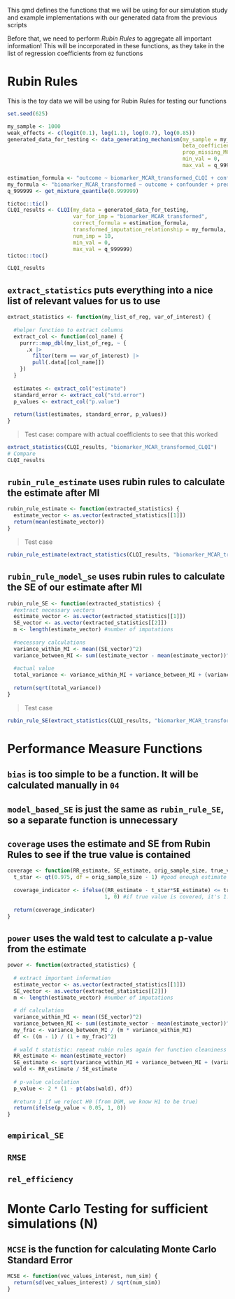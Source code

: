 
This qmd defines the functions that we will be using for our simulation study and example implementations with our generated data from the previous scripts

Before that, we need to perform *Rubin Rules* to aggregate all important information!
This will be incorporated in these functions, as they take in the list of regression coefficients from `02` functions

# Rubin Rules

This is the toy data we will be using for Rubin Rules for testing our functions

```r
set.seed(625)

my_sample <- 1000
weak_effects <- c(logit(0.1), log(1.1), log(0.7), log(0.85))
generated_data_for_testing <- data_generating_mechanism(my_sample = my_sample,
                                                        beta_coefficients = weak_effects,
                                                        prop_missing_MCAR = 0.3,
                                                        min_val = 0,
                                                        max_val = q_999999)

estimation_formula <- "outcome ~ biomarker_MCAR_transformed_CLQI + confounder + predictor"
my_formula <- "biomarker_MCAR_transformed ~ outcome + confounder + predictor"
q_999999 <- get_mixture_quantile(0.999999)

tictoc::tic()
CLQI_results <- CLQI(my_data = generated_data_for_testing, 
                     var_for_imp = "biomarker_MCAR_transformed",
                     correct_formula = estimation_formula, 
                     transformed_imputation_relationship = my_formula, 
                     num_imp = 10,
                     min_val = 0,
                     max_val = q_999999)
tictoc::toc()

CLQI_results
```

## `extract_statistics` puts everything into a nice list of relevant values for us to use

```r
extract_statistics <- function(my_list_of_reg, var_of_interest) {
  
  #helper function to extract columns
  extract_col <- function(col_name) {
    purrr::map_dbl(my_list_of_reg, ~ {
      .x |> 
        filter(term == var_of_interest) |> 
        pull(.data[[col_name]])
    })
  }
  
  estimates <- extract_col("estimate")
  standard_error <- extract_col("std.error")
  p_values <- extract_col("p.value")
  
  return(list(estimates, standard_error, p_values))
}
```

> Test case: compare with actual coefficients to see that this worked

```r
extract_statistics(CLQI_results, "biomarker_MCAR_transformed_CLQI")
# Compare
CLQI_results
```

## `rubin_rule_estimate` uses rubin rules to calculate the estimate after MI

```r
rubin_rule_estimate <- function(extracted_statistics) {
  estimate_vector <- as.vector(extracted_statistics[[1]])
  return(mean(estimate_vector))
}
```

> Test case

```r
rubin_rule_estimate(extract_statistics(CLQI_results, "biomarker_MCAR_transformed_CLQI"))
```

## `rubin_rule_model_se` uses rubin rules to calculate the SE of our estimate after MI

```r
rubin_rule_SE <- function(extracted_statistics) {
  #extract necessary vectors
  estimate_vector <- as.vector(extracted_statistics[[1]])
  SE_vector <- as.vector(extracted_statistics[[2]])
  m <- length(estimate_vector) #number of imputations
  
  #necessary calculations
  variance_within_MI <- mean((SE_vector)^2)
  variance_between_MI <- sum((estimate_vector - mean(estimate_vector))^2) / (m - 1)
  
  #actual value
  total_variance <- variance_within_MI + variance_between_MI + (variance_between_MI / m)
  
  return(sqrt(total_variance))
}
```

> Test case

```r
rubin_rule_SE(extract_statistics(CLQI_results, "biomarker_MCAR_transformed_CLQI"))
```

# Performance Measure Functions

## `bias` is too simple to be a function. It will be calculated manually in `04`

## `model_based_SE` is just the same as `rubin_rule_SE`, so a separate function is unnecessary

## `coverage` uses the estimate and SE from Rubin Rules to see if the true value is contained

```r
coverage <- function(RR_estimate, SE_estimate, orig_sample_size, true_value) {
  t_star <- qt(0.975, df = orig_sample_size - 1) #good enough estimate
  
  coverage_indicator <- ifelse((RR_estimate - t_star*SE_estimate) <= true_value & true_value <= (RR_estimate + t_star*SE_estimate),
                               1, 0) #if true value is covered, it's 1. 
  
  return(coverage_indicator)
}
```

## `power` uses the wald test to calculate a p-value from the estimate

```r
power <- function(extracted_statistics) {
  
  # extract important information
  estimate_vector <- as.vector(extracted_statistics[[1]])
  SE_vector <- as.vector(extracted_statistics[[2]])
  m <- length(estimate_vector) #number of imputations
  
  # df calculation
  variance_within_MI <- mean((SE_vector)^2)
  variance_between_MI <- sum((estimate_vector - mean(estimate_vector))^2) / (m - 1)
  my_frac <- variance_between_MI / (m * variance_within_MI)
  df <- ((m - 1) / (1 + my_frac)^2) 
  
  # wald t statistic: repeat rubin rules again for function cleaniness
  RR_estimate <- mean(estimate_vector)
  SE_estimate <- sqrt(variance_within_MI + variance_between_MI + (variance_between_MI / m))
  wald <- RR_estimate / SE_estimate
  
  # p-value calculation
  p_value <- 2 * (1 - pt(abs(wald), df))
  
  #return 1 if we reject H0 (from DGM, we know H1 to be true)
  return(ifelse(p_value < 0.05, 1, 0))
}
```

## `empirical_SE`

## `RMSE`

## `rel_efficiency`

# Monte Carlo Testing for sufficient simulations (N)

## `MCSE` is the function for calculating Monte Carlo Standard Error

```r
MCSE <- function(vec_values_interest, num_sim) {
  return(sd(vec_values_interest) / sqrt(num_sim))
}
```